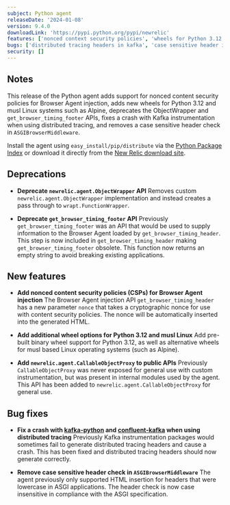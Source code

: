 ```yaml
---
subject: Python agent
releaseDate: '2024-01-08'
version: 9.4.0
downloadLink: 'https://pypi.python.org/pypi/newrelic'
features: ['nonced context security policies', 'wheels for Python 3.12 and musl', 'newrelic.agent.CallableObjectProxy API', 'ObjectWrapper API deprecation', 'get_browser_timing_footer API deprecation']
bugs: ['distributed tracing headers in kafka', 'case sensitive header in ASGIBrowserMiddleware']
security: []
---
```


## Notes

This release of the Python agent adds support for nonced content security policies for Browser Agent injection, adds new wheels for Python 3.12 and musl Linux systems such as Alpine, deprecates the ObjectWrapper and `get_browser_timing_footer` APIs, fixes a crash with Kafka instrumentation when using distributed tracing, and removes a case sensitive header check in `ASGIBrowserMiddleware`.

Install the agent using `easy_install/pip/distribute` via the [Python Package Index](https://pypi.python.org/pypi/newrelic) or download it directly from the [New Relic download site](https://download.newrelic.com/python_agent/release).

## Deprecations

* **Deprecate `newrelic.agent.ObjectWrapper` API**
Removes custom `newrelic.agent.ObjectWrapper` implementation and instead creates a pass through to `wrapt.FunctionWrapper`.

* **Deprecate `get_browser_timing_footer` API**
Previously `get_browser_timing_footer` was an API that would be used to supply information to the Browser Agent loaded by `get_browser_timing_header`. This step is now included in `get_browser_timing_header` making `get_browser_timing_footer` obsolete. This function now returns an empty string to avoid breaking existing applications.

## New features

* **Add nonced content security policies (CSPs) for Browser Agent injection**
The Browser Agent injection API `get_browser_timing_header` has a new parameter `nonce` that takes a cryptographic nonce for use with content security policies. The nonce will be automatically inserted into the generated HTML.

* **Add additional wheel options for Python 3.12 and musl Linux**
Add pre-built binary wheel support for Python 3.12, as well as alternative wheels for musl based Linux operating systems (such as Alpine).

* **Add `newrelic.agent.CallableObjectProxy` to public APIs**
Previously `CallableObjectProxy` was never exposed for general use with custom instrumentation, but was present in internal modules used by the agent. This API has been added to `newrelic.agent.CallableObjectProxy` for general use.

## Bug fixes

* **Fix a crash with [kafka-python](https://pypi.org/project/kafka-python/) and [confluent-kafka](https://pypi.org/project/confluent-kafka/) when using distributed tracing**
Previously Kafka instrumentation packages would sometimes fail to generate distributed tracing headers and cause a crash. This has been fixed and distributed tracing headers should now generate correctly.

* **Remove case sensitive header check in `ASGIBrowserMiddleware`**
The agent previously only supported HTML insertion for headers that were lowercase in ASGI applications. The header check is now case insensitive in compliance with the ASGI specification.
